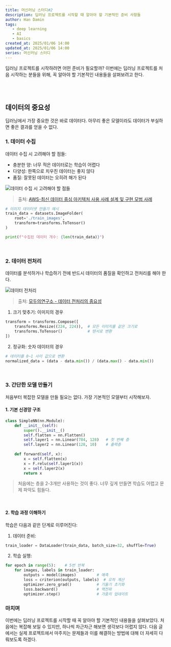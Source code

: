 ```yaml
---
title: 머신러닝 스터디#2
description: 딥러닝 프로젝트를 시작할 때 알아야 할 기본적인 준비 사항들
author: Han Damin
tags:
   - deep learning
   - AI
   - basics
created_at: 2025/01/06 14:00
updated_at: 2025/01/06 14:00
series: 머신러닝 스터디
---
```


딥러닝 프로젝트를 시작하려면 어떤 준비가 필요할까? 이번에는 딥러닝 프로젝트를 처음 시작하는 분들을 위해, 꼭 알아야 할 기본적인 내용들을 살펴보려고 한다.

<br />
<br />

## 데이터의 중요성

딥러닝에서 가장 중요한 것은 바로 데이터다. 아무리 좋은 모델이라도 데이터가 부실하면 좋은 결과를 얻을 수 없다.

### 1. 데이터 수집

데이터 수집 시 고려해야 할 점들:
- 충분한 양: 너무 적은 데이터로는 학습이 어렵다
- 다양성: 한쪽으로 치우친 데이터는 좋지 않다
- 품질: 잘못된 데이터는 오히려 해가 된다

![데이터 수집 시 고려해야 할 점들](/assets/imgs/ml-s-ljh-2-0.jpg)
> 출처: [AWS-최신 데이터 중심 아키텍처 사용 사례 설계 및 구현 모범 사례](https://docs.aws.amazon.com/ko_kr/prescriptive-guidance/latest/modern-data-centric-use-cases/data-collection.html)

```python
# 이미지 데이터셋 만들기 예시
train_data = datasets.ImageFolder(
    root='./train_images',
    transform=transforms.ToTensor()
)

print(f"수집된 데이터 개수: {len(train_data)}")
```

<br />

### 2. 데이터 전처리

데이터를 분석하거나 학습하기 전에 반드시 데이터의 품질을 확인하고 전처리를 해야 한다.

![데이터 전처리](/assets/imgs/ml-s-ljh-2-1.jpg)
> 출처: [모두의연구소 - 데이터 전처리의 중요성](https://modulabs.co.kr/blog/data-preproccesing)

1. 크기 맞추기: 이미지의 경우

```python
transform = transforms.Compose([
    transforms.Resize((224, 224)),  # 모든 이미지를 같은 크기로
    transforms.ToTensor()           # 텐서로 변환
])
```

2. 정규화: 숫자 데이터의 경우

```python
# 데이터를 0~1 사이 값으로 변환
normalized_data = (data - data.min()) / (data.max() - data.min())
```

<br />

### 3. 간단한 모델 만들기

처음부터 복잡한 모델을 만들 필요는 없다. 가장 기본적인 모델부터 시작해보자.

#### 1. 기본 신경망 구조

```python
class SimpleNN(nn.Module):
    def __init__(self):
        super().__init__()
        self.flatten = nn.Flatten()
        self.layer1 = nn.Linear(784, 128)   # 첫 번째 층
        self.layer2 = nn.Linear(128, 10)    # 출력층
        
    def forward(self, x):
        x = self.flatten(x)
        x = F.relu(self.layer1(x))
        x = self.layer2(x)
        return x
```

> 처음에는 층을 2-3개만 사용하는 것이 좋다.
> 너무 깊게 만들면 학습도 어렵고 문제 파악도 힘들다.

<br />

#### 2. 학습 과정 이해하기

학습은 다음과 같은 단계로 이루어진다:

1. 데이터 준비:

```python
train_loader = DataLoader(train_data, batch_size=32, shuffle=True)
```

2. 학습 실행:

```python
for epoch in range(5):    # 5번 반복
    for images, labels in train_loader:
        outputs = model(images)         # 예측
        loss = criterion(outputs, labels)  # 오차 계산
        optimizer.zero_grad()           # 기울기 초기화
        loss.backward()                 # 역전파
        optimizer.step()                # 가중치 업데이트
```

### 마치며

이번에는 딥러닝 프로젝트를 시작할 때 꼭 알아야 할 기본적인 내용들을 살펴보았다. 처음에는 복잡해 보일 수 있지만, 하나씩 차근차근 해보면 생각보다 어렵지 않다.
다음 글에서는 실제 프로젝트에서 마주치는 문제들과 이를 해결하는 방법에 대해 더 자세히 다뤄보도록 하겠다.